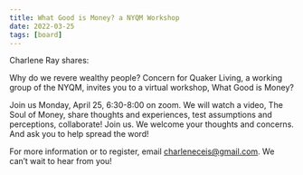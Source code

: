 ```yaml
---
title: What Good is Money? a NYQM Workshop
date: 2022-03-25
tags: [board]
---
```


Charlene Ray shares:

Why do we revere wealthy people? Concern for Quaker Living, a working group of the NYQM, invites you to a virtual workshop, What Good is Money?

Join us Monday, April 25, 6:30-8:00 on zoom. We will watch a video, The Soul of Money, share thoughts and experiences, test assumptions and perceptions, collaborate! Join us. We welcome your thoughts and concerns. And ask you to help spread the word!

For more information or to register, email charleneceis@gmail.com. We can’t wait to hear from you!

